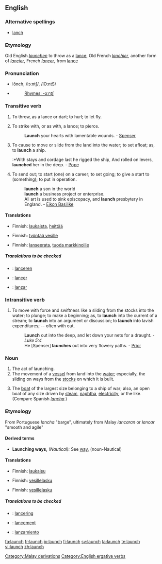 ==English==

===Alternative spellings===
* [[lanch]]

===Etymology===
Old English ''[[launchen]]'' to throw as a [[lance]], Old French ''[[lanchier]]'', another form of ''[[lancier]]'', French ''[[lancer]]'', from [[lance]]

===Pronunciation===
*lônch, /lɔːntʃ/, /lO:ntS/
*{{audio|en-us-launch.ogg|Audio (US)}}
*:[[Rhymes:English:-ɔːntʃ|Rhymes: -ɔːntʃ]]

===Transitive verb===
{{rfc-trverb|Transitive verb}}
{{en-verb|launch|es}}

# To throw, as a lance or dart; to hurl; to let fly.
# {{obsolete}} To strike with, or as with, a lance; to pierce.
#:'''Launch''' your hearts with lamentable wounds. - [[Spenser]]
# To cause to move or slide from the land into the water; to set afloat; as, to '''launch''' a ship.
#:*With stays and cordage last he rigged the ship, And rolled on levers, '''launched''' her in the deep. - [[Pope]]
# To send out; to start (one) on a career; to set going; to give a start to (something); to put in operation.
#: '''launch''' a son in the world
#: '''launch''' a business project or enterprise.
#: All art is used to sink episcopacy, and '''launch''' presbytery in England. - [[Eikon Basilike]]

====Translations====
{{trans-top|To throw, as a lance or dart; to hurl; to let fly}}
*Finnish: [[laukaista]], [[heittää]]
{{trans-mid}}
{{trans-bottom}}

{{trans-top|To strike with, or as with, a lance; to pierce}}
{{trans-mid}}
{{trans-bottom}}

{{trans-top|To cause to move or slide from the land into the water}}
*Finnish: [[työntää vesille]]
{{trans-mid}}
{{trans-bottom}}

{{trans-top|To send out; to start (one) on a career; to set going; to give a start to (something); to put in operation}}
*Finnish: [[lanseerata]], [[tuoda markkinoille]]
{{trans-mid}}
{{trans-bottom}}

=====Translations to be checked=====
{{checktrans}}
{{top}}
*{{ttbc|Dutch}}: [[lanceren]]
*{{ttbc|French}}: [[lancer]]
{{mid}}
*{{ttbc|Spanish}}: [[lanzar]]
{{bottom}}

===Intransitive verb===
{{en-verb|launch|es}}

# To move with force and swiftness like a sliding from the stocks into the water; to plunge; to make a beginning; as, to '''launch''' into the current of a stream; to '''launch''' into an argument or discussion; to '''launch''' into lavish expenditures; -- often with out.
#:'''Launch''' out into the deep, and let down your nets for a draught. - ''Luke 5:4''
#:He [Spenser] '''launches''' out into very flowery paths. - [[Prior]]

===Noun===
{{en-noun|es}}

# The act of launching.
# The movement of a [[vessel]] from land into the [[water]]; especially, the sliding on ways from the [[stocks]] on which it is built.
# {{context|nautical}} The [[boat]] of the largest size belonging to a ship of war; also, an open boat of any size driven by [[steam]], [[naphtha]], [[electricity]], or the like. (Compare Spanish ''[[lancha]]''.)

[[Category:Malay derivations]]

===Etymology===
From Portuguese ''lancha'' "barge", ultimately from Malay ''lancaran'' or ''lancar'' "smooth and agile"

====Derived terms====
*'''Launching ways,''' ''(Nautical):'' See [[way]], (noun-Nautical)

====Translations====
{{trans-top|The act of launching}}
*Finnish: [[laukaisu]]
{{trans-mid}}
{{trans-bottom}}

{{trans-top|The movement of a vessel from land into the water}}
*Finnish: [[vesillelasku]]
{{trans-mid}}
{{trans-bottom}}

{{trans-top|The boat of the largest size belonging to a ship of war}}
*Finnish: [[vesillelasku]]
{{trans-mid}}
{{trans-bottom}}

=====Translations to be checked=====
{{checktrans}}
{{top}}
*{{ttbc|Dutch}}: [[lancering]] {{f}}
*{{ttbc|French}}: [[lancement]] {{m}}
{{mid}}
*{{ttbc|Spanish}}: [[lanzamiento]] {{m}}
{{bottom}}

[[Category:English ergative verbs]]

[[fa:launch]]
[[fr:launch]]
[[io:launch]]
[[fi:launch]]
[[sv:launch]]
[[ta:launch]]
[[te:launch]]
[[vi:launch]]
[[zh:launch]]